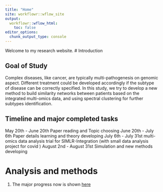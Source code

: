 ```yaml
---
title: "Home"
site: workflowr::wflow_site
output:
  workflowr::wflow_html:
    toc: false
editor_options:
  chunk_output_type: console
---
```


Welcome to my research website.
# Introduction

## Goal of Study

Complex diseases, like cancer, are typically multi-pathogenesis on genomic aspect. Different treatment could be developed accordingly if the subtype of disease can be correctly specified. In this study, we try to develop a new  method to build similarity networks between patients based on the integrated multi-omics data, and using spectral clustering for further subtypes identification.

## Timeline and major completed tasks
May 20th - June 20th Paper reading and Topic choosing
June 20th - July 6th Paper details learning and theory developing
July 6th - July 31st multi-omics data analysis trial for SIMLR-Integration (with small data analysis project for covid )
August 2nd - August 31st Simulation and new methods developing

# Analysis and methods 

1. The major progress now is shown [here](sim_report.html)
